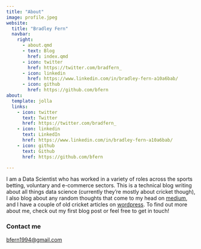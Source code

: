 ```yaml
---
title: "About"
image: profile.jpeg
website:
  title: "Bradley Fern"
  navbar:
    right:
      - about.qmd
      - text: Blog
        href: index.qmd
      - icon: twitter
        href: https://twitter.com/bradfern_
      - icon: linkedin
        href: https://www.linkedin.com/in/bradley-fern-a10a6bab/
      - icon: github
        href: https://github.com/bfern
about:
  template: jolla
  links:
    - icon: twitter
      text: Twitter
      href: https://twitter.com/bradfern_
    - icon: linkedin
      text: LinkedIn
      href: https://www.linkedin.com/in/bradley-fern-a10a6bab/
    - icon: github
      text: Github
      href: https://github.com/bfern

---
```


I am a Data Scientist who has worked in a variety of roles across the sports betting, voluntary and e-commerce sectors. This is a technical blog writing about all things data science (currently they're mostly about cricket though), I also blog about any random thoughts that come to my head on [medium](https://bfern1994.medium.com), and I have a couple of old cricket articles on [wordpress](https://leftarmchinaman.wordpress.com/). To find out more about me, check out my first blog post or feel free to get in touch!

### Contact me

[bfern1994@gmail.com](mailto:bfern1994@gmail.com)
